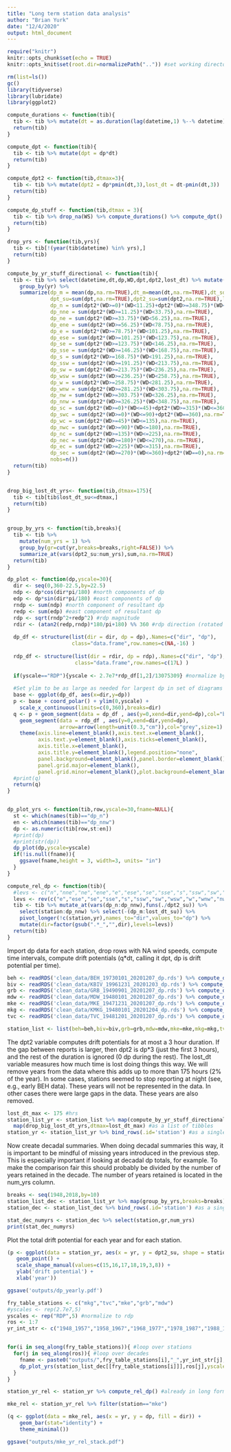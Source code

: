 ```yaml
---
title: "Long term station data analysis"
author: "Brian Yurk"
date: "12/4/2020"
output: html_document
---
```


```r
require("knitr")
knitr::opts_chunk$set(echo = TRUE)
knitr::opts_knit$set(root.dir=normalizePath("..")) #set working directory to the project directory
```

```r
rm(list=ls())
gc()
library(tidyverse)
library(lubridate)
library(ggplot2)
```

```r
compute_durations <- function(tib){
  tib <- tib %>% mutate(dt = as.duration(lag(datetime,1) %--% datetime)/dhours(1))
  return(tib)
}

compute_dpt <- function(tib){
  tib <- tib %>% mutate(dpt = dp*dt)
  return(tib)
}

compute_dpt2 <- function(tib,dtmax=3){
  tib <- tib %>% mutate(dpt2 = dp*pmin(dt,3),lost_dt = dt-pmin(dt,3))
  return(tib)
}

compute_dp_stuff <- function(tib,dtmax = 3){
  tib <- tib %>% drop_na(WS) %>% compute_durations() %>% compute_dpt() %>% compute_dpt2(dtmax)
  return(tib)
}

drop_yrs <- function(tib,yrs){
  tib <- tib[!(year(tib$datetime) %in% yrs),]
  return(tib)
}

compute_by_yr_stuff_directional <- function(tib){
  tib <- tib %>% select(datetime,dt,dp,WD,dpt,dpt2,lost_dt) %>% mutate(yr = year(datetime)) %>%
    group_by(yr) %>% 
    summarize(dp_m = mean(dp,na.rm=TRUE),dt_m=mean(dt,na.rm=TRUE),dt_sd=sd(dt,na.rm=TRUE),
              dpt_su=sum(dpt,na.rm=TRUE),dpt2_su=sum(dpt2,na.rm=TRUE),lost_dt_su=sum(lost_dt,na.rm=TRUE),
              dp_n = sum(dpt2*(WD>=0)*(WD<11.25)+dpt2*(WD>=348.75)*(WD<=360),na.rm=TRUE),
              dp_nne = sum(dpt2*(WD>=11.25)*(WD<33.75),na.rm=TRUE),
              dp_ne = sum(dpt2*(WD>=33.75)*(WD<56.25),na.rm=TRUE),
              dp_ene = sum(dpt2*(WD>=56.25)*(WD<78.75),na.rm=TRUE),
              dp_e = sum(dpt2*(WD>=78.75)*(WD<101.25),na.rm=TRUE),
              dp_ese = sum(dpt2*(WD>=101.25)*(WD<123.75),na.rm=TRUE),
              dp_se = sum(dpt2*(WD>=123.75)*(WD<146.25),na.rm=TRUE),
              dp_sse = sum(dpt2*(WD>=146.25)*(WD<168.75),na.rm=TRUE),
              dp_s = sum(dpt2*(WD>=168.75)*(WD<191.25),na.rm=TRUE),
              dp_ssw = sum(dpt2*(WD>=191.25)*(WD<213.75),na.rm=TRUE),
              dp_sw = sum(dpt2*(WD>=213.75)*(WD<236.25),na.rm=TRUE),
              dp_wsw = sum(dpt2*(WD>=236.25)*(WD<258.75),na.rm=TRUE),
              dp_w = sum(dpt2*(WD>=258.75)*(WD<281.25),na.rm=TRUE),
              dp_wnw = sum(dpt2*(WD>=281.25)*(WD<303.75),na.rm=TRUE),
              dp_nw = sum(dpt2*(WD>=303.75)*(WD<326.25),na.rm=TRUE),
              dp_nnw = sum(dpt2*(WD>=326.25)*(WD<348.75),na.rm=TRUE),
              dp_sc = sum(dpt2*(WD>=0)*(WD<=45)+dpt2*(WD>=315)*(WD<=360),na.rm=TRUE),
              dp_swc = sum(dpt2*(WD>=0)*(WD<=90)+dpt2*(WD==360),na.rm=TRUE),
              dp_wc = sum(dpt2*(WD>=45)*(WD<=135),na.rm=TRUE),
              dp_nwc = sum(dpt2*(WD>=90)*(WD<=180),na.rm=TRUE),
              dp_nc = sum(dpt2*(WD>=135)*(WD<=225),na.rm=TRUE),
              dp_nec = sum(dpt2*(WD>=180)*(WD<=270),na.rm=TRUE),
              dp_ec = sum(dpt2*(WD>=225)*(WD<=315),na.rm=TRUE),
              dp_sec = sum(dpt2*(WD>=270)*(WD<=360)+dpt2*(WD==0),na.rm=TRUE),
              nobs=n())
  return(tib)
}


drop_big_lost_dt_yrs<- function(tib,dtmax=175){
  tib <- tib[tib$lost_dt_su<=dtmax,]
  return(tib)
}


group_by_yrs <- function(tib,breaks){
  tib <- tib %>%
    mutate(num_yrs = 1) %>%
    group_by(gr=cut(yr,breaks=breaks,right=FALSE)) %>%
    summarize_at(vars(dpt2_su:num_yrs),sum,na.rm=TRUE)
  return(tib)
}

dp_plot <- function(dp,yscale=30){
  dir <- seq(0,360-22.5,by=22.5)
  ndp <- dp*cos(dir*pi/180) #north components of dp
  edp <- dp*sin(dir*pi/180) #east components of dp
  rndp <- sum(ndp) #north component of resultant dp
  redp <- sum(edp) #east component of resultant dp
  rdp <- sqrt(rndp^2+redp^2) #rdp magnitude
  rdir <- (atan2(redp,rndp)*180/pi+180) %% 360 #rdp direction (rotated 180 to point where the sand is going)
  
  dp_df <- structure(list(dir = dir, dp = dp),.Names=c("dir", "dp"),
                     class="data.frame",row.names=c(NA,-16) )
  
  rdp_df <- structure(list(dir = rdir, dp = rdp),.Names=c("dir", "dp"),
                      class="data.frame",row.names=c(17L) )
  
  if(yscale=="RDP"){yscale <- 2.7e7*rdp_df[1,2]/13075309} #normalize by RDP - details are weird. Set to match scaling of an earlier plot
  
  #Set ylim to be as large as needed for largest dp in set of diagrams being displayed together. Then we get consistent scaling
  base <- ggplot(dp_df, aes(x=dir,y=dp))
  p <- base + coord_polar() + ylim(0,yscale) +
    scale_x_continuous(limits=c(0,360),breaks=dir)
  q <- p + geom_segment(data = dp_df , aes(y=0,xend=dir,yend=dp),col="black") +
    geom_segment(data = rdp_df , aes(y=0,xend=dir,yend=dp),
                 arrow=arrow(length=unit(0.3,"cm")),col="grey",size=1) +
    theme(axis.line=element_blank(),axis.text.x=element_blank(),
          axis.text.y=element_blank(),axis.ticks=element_blank(),
          axis.title.x=element_blank(),
          axis.title.y=element_blank(),legend.position="none",
          panel.background=element_blank(),panel.border=element_blank(),
          panel.grid.major=element_blank(),
          panel.grid.minor=element_blank(),plot.background=element_blank()) 
  #print(q)
  return(q)
}


dp_plot_yrs <- function(tib,row,yscale=30,fname=NULL){
  st <- which(names(tib)=="dp_n")
  en <- which(names(tib)=="dp_nnw")
  dp <- as.numeric(tib[row,st:en])
  #print(dp)
  #print(str(dp))
  dp_plot(dp,yscale=yscale)
  if(!is.null(fname)){
    ggsave(fname,height = 3, width=3, units= "in")
  }
}

compute_rel_dp <- function(tib){
  #levs <- c("n","nne","ne","ene","e","ese","se","sse","s","ssw","sw","wsw","w","wnw","nw","nnw")
  levs <- rev(c("e","ese","se","sse","s","ssw","sw","wsw","w","wnw","nw","nnw","n","nne","ne","ene"))
  tib <- tib %>% mutate_at(vars(dp_n:dp_nnw),funs(./dpt2_su)) %>%
    select(station:dp_nnw) %>% select(-(dp_m:lost_dt_su)) %>%
    pivot_longer(!c(station,yr),names_to="dir",values_to="dp") %>%
    mutate(dir=factor(gsub(".*_","",dir),levels=levs))
  return(tib)
}
```

Import dp data for each station, drop rows with NA wind speeds, compute time intervals, compute drift potentials (q*dt, calling it dpt, dp is drift potential per time).

```r
beh <- readRDS('clean_data/BEH_19730101_20201207_dp.rds') %>% compute_dp_stuff() %>% drop_yrs(c(1973,1988,2020))
biv <- readRDS('clean_data/KBIV_19961231_20201203_dp.rds') %>% compute_dp_stuff() %>% drop_yrs(c(1996,2020))
grb <- readRDS('clean_data/GRB_19490901_20201207_dp.rds') %>% compute_dp_stuff() %>% drop_yrs(c(1949,2020))
mdw <- readRDS('clean_data/MDW_19480101_20201207_dp.rds') %>% compute_dp_stuff() %>% drop_yrs(c(2020))
mke <- readRDS('clean_data/MKE_19471231_20201207_dp.rds') %>% compute_dp_stuff() %>% drop_yrs(c(1947,2020))
mkg <- readRDS('clean_data/KMKG_19480101_20201204_dp.rds') %>% compute_dp_stuff() %>% drop_yrs(c(2020))
tvc <- readRDS('clean_data/TVC_19481201_20201207_dp.rds') %>% compute_dp_stuff() %>% drop_yrs(c(1948,2020))

station_list <- list(beh=beh,biv=biv,grb=grb,mdw=mdw,mke=mke,mkg=mkg,tvc=tvc)
```

The dpt2 variable computes drift potentials for at most a 3 hour duration. If the gap between reports is larger, then dpt2 is dp*3 (just the first 3 hours), and the rest of the duration is ignored (0 dp during the rest). The lost_dt variable measures how much time is lost doing things this way. We will remove years from the data where this adds up to more than 175 hours (2% of the year). In some cases, stations seemed to stop reporting at night (see, e.g., early BEH data). These years will not be represented in the data. In other cases there were large gaps in the data. These years are also removed.

```r
lost_dt_max <- 175 #hrs
station_list_yr <- station_list %>% map(compute_by_yr_stuff_directional) %>%
  map(drop_big_lost_dt_yrs,dtmax=lost_dt_max) #as a list of tibbles
station_yr <- station_list_yr %>% bind_rows(.id='station') #as a single tibble (better for plotting)
```

Now create decadal summaries. When doing decadal summaries this way, it is important to be mindful of missing years introduced in the previous step. This is especially important if looking at decadal dp totals, for example. To make the comparison fair this should probably be divided by the number of years retained in the decade. The number of years retained is located in the num_yrs column.

```r
breaks <- seq(1948,2018,by=10)
station_list_dec <- station_list_yr %>% map(group_by_yrs,breaks=breaks) #as a list of tibbles
station_dec <- station_list_dec %>% bind_rows(.id='station') #as a single tibble

stat_dec_numyrs <- station_dec %>% select(station,gr,num_yrs)
print(stat_dec_numyrs)
```

Plot the total drift potential for each year and for each station.

```r
(p <- ggplot(data = station_yr, aes(x = yr, y = dpt2_su, shape = station, color = station)) +
   geom_point() +
   scale_shape_manual(values=c(15,16,17,18,19,3,8)) +
   ylab('drift potential') +
   xlab('year'))

ggsave('outputs/dp_yearly.pdf')
```

```r
fry_table_stations <- c("mkg","tvc","mke","grb","mdw")
#yscales <- rep(2.7e7,5)
yscales <- rep("RDP",5) #normalize to rdp
ros <- 1:7
yr_int_str <- c("1948_1957","1958_1967","1968_1977","1978_1987","1988_1997","1998_2007","2008_2017")


for(i in seq_along(fry_table_stations)){ #loop over stations
  for(j in seq_along(ros)){ #loop over decades
    fname <- paste0("outputs/",fry_table_stations[i],"_",yr_int_str[j],".pdf") #plots are saved as pdfs. These are the file names.
    dp_plot_yrs(station_list_dec[[fry_table_stations[i]]],ros[j],yscale=yscales[i],fname=fname)
  }
}
```

```r
station_yr_rel <- station_yr %>% compute_rel_dp() #already in long format

mke_rel <- station_yr_rel %>% filter(station=="mke")

(q <- ggplot(data = mke_rel, aes(x = yr, y = dp, fill = dir)) +
    geom_bar(stat="identity") +
    theme_minimal())

ggsave("outputs/mke_yr_rel_stack.pdf")
```










